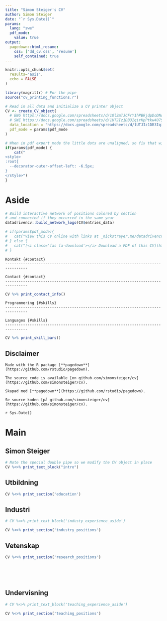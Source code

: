 ```yaml
---
title: "Simon Steiger's CV"
author: Simon Steiger
date: "`r Sys.Date()`"
params:
  lang: "swe"
  pdf_mode:
    value: true
output:
  pagedown::html_resume:
    css: ['dd_cv.css', 'resume']
    self_contained: true
---
```


```r
knitr::opts_chunk$set(
  results='asis', 
  echo = FALSE
)

library(magrittr) # For the pipe
source("cv_printing_functions.r")

# Read in all data and initialize a CV printer object
CV <- create_CV_object(
  # ENG https://docs.google.com/spreadsheets/d/1Ol2mTJCFrY1hPBRjdpDoDNwdfsvdRGryLrOy6OYNKzY/edit#gid=0
  # SWE https://docs.google.com/spreadsheets/d/1UTJIz1DB3IqirKpPtkw4O7SoQvPpeW0O_58u-MHnO6Q/edit#gid=1816599202
  data_location = "https://docs.google.com/spreadsheets/d/1UTJIz1DB3IqirKpPtkw4O7SoQvPpeW0O_58u-MHnO6Q/edit#gid=1816599202",  
  pdf_mode = params$pdf_mode
)
```


```r
# When in pdf export mode the little dots are unaligned, so fix that with some conditional CSS.
if(params$pdf_mode) {
    cat("
<style>
:root{
  --decorator-outer-offset-left: -6.5px;
}
</style>")
}
```


Aside
================================================================================

```r
# Build interactive network of positions colored by section
# and connected if they occurred in the same year
datadrivencv::build_network_logo(CV$entries_data)
```


```r
# if(params$pdf_mode){
#   cat("View this CV online with links at _nickstrayer.me/datadrivencv/_")
# } else {
#   cat("[<i class='fas fa-download'></i> Download a PDF of this CV](https://github.com/simonsteiger/cv/steiger_cv.pdf)")
# }
```

```asis
Kontakt {#contact}
--------------------------------------------------------------------------------
```

```asis
Contact {#contact}
--------------------------------------------------------------------------------
```

```r
CV %>% print_contact_info()
```


```asis
Programmering {#skills}
--------------------------------------------------------------------------------
```

```asis
Languages {#skills}
--------------------------------------------------------------------------------
```


```r
CV %>% print_skill_bars()
```



Disclaimer {#disclaimer}
--------------------------------------------------------------------------------

```asis
Made with the R package [**pagedown**](https://github.com/rstudio/pagedown).

The source code is available [on github.com/simonsteiger/cv](https://github.com/simonsteiger/cv).
```

```asis
Skapad med [**pagedown**](https://github.com/rstudio/pagedown).

Se source koden [på github.com/simonsteiger/cv](https://github.com/simonsteiger/cv).
```

`r Sys.Date()`

Main
================================================================================

Simon Steiger {#title}
--------------------------------------------------------------------------------

```r
# Note the special double pipe so we modify the CV object in place
CV %<>% print_text_block("intro") 
```



Utbildning {data-icon=graduation-cap data-concise=true}
--------------------------------------------------------------------------------

```r
CV %<>% print_section('education')
```

Industri {data-icon=suitcase}
--------------------------------------------------------------------------------

::: aside
```r
# CV %<>% print_text_block('industy_experience_aside')
```
:::

```r
CV %<>% print_section('industry_positions')
```

Vetenskap {data-icon=laptop}
--------------------------------------------------------------------------------
<!-- ::: aside -->
<!-- ```{r} -->
<!-- CV %<>% print_text_block('research_positions_aside') -->
<!-- ``` -->
<!-- ::: -->


```r
CV %<>% print_section('research_positions')
```

<!-- These breaks just force a new page so section doesnt get cut off -->
<br>
<br>
<br>

Undervisning {data-icon=chalkboard-teacher}
--------------------------------------------------------------------------------

::: aside
```r
# CV %<>% print_text_block('teaching_experience_aside')
```
:::

```r
CV %<>% print_section('teaching_positions')
```



<!-- Selected Data Science Writing {data-icon=chart-line} -->
<!-- -------------------------------------------------------------------------------- -->

<!-- ::: aside -->
<!-- ```{r} -->
<!-- CV %<>% print_text_block('data_science_writing_aside') -->
<!-- ``` -->
<!-- ::: -->

<!-- ```{r} -->
<!-- CV %<>% print_section('data_science_writings') -->
<!-- ``` -->



<!-- Selected Press (About)  {data-icon=newspaper} -->
<!-- -------------------------------------------------------------------------------- -->

<!-- ```{r} -->
<!-- CV %<>% print_section('about_me_press') -->
<!-- ``` -->


<!-- <br> -->
<!-- <br> -->


<!-- Selected Press (By)  {data-icon=newspaper} -->
<!-- -------------------------------------------------------------------------------- -->

<!-- ```{r} -->
<!-- CV %<>% print_section('by_me_press') -->
<!-- ``` -->



<!-- Selected Publications, Posters, and Talks {data-icon=book} -->
<!-- -------------------------------------------------------------------------------- -->

<!-- ```{r} -->
<!-- CV %<>% print_section('academic_articles') -->
<!-- ``` -->



<!-- ```{r} -->
<!-- CV %<>% print_links() -->
<!-- ``` -->

